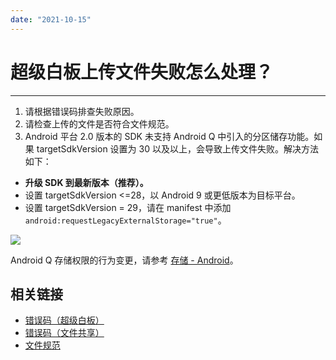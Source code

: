 ```yaml
---
date: "2021-10-15"
---
```

# 超级白板上传文件失败怎么处理？
---

1. 请根据错误码排查失败原因。
2. 请检查上传的文件是否符合文件规范。
3. Android 平台 2.0 版本的 SDK 未支持 Android Q 中引入的分区储存功能。如果 targetSdkVersion 设置为 30 以及以上，会导致上传文件失败。解决方法如下：
- <b>升级 SDK 到最新版本（推荐）。</b>
- 设置 targetSdkVersion \<=28，以 Android 9 或更低版本为目标平台。
- 设置 targetSdkVersion = 29，请在 manifest 中添加 `android:requestLegacyExternalStorage="true"`。
<Frame width="512" height="auto" caption=""><Frame width="512" height="auto" caption=""><img src="https://doc-media.zego.im/sdk-doc/Pics/Common/ZegoDocsView/requestLegacyExternalStorage.png" /></Frame></Frame>

Android Q 存储权限的行为变更，请参考 [存储 - Android](https://source.android.google.cn/devices/storage?hl=zh-cn#permissions)。

## 相关链接

- [错误码（超级白板）](https://doc-zh.zego.im/article/11344)
- [错误码（文件共享）](https://doc-zh.zego.im/article/4351)
- [文件规范](https://doc-zh.zego.im/article/11291)
